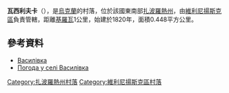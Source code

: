 {{coord|47|59|36|N|35|32|11|E|scale:30000|display=title}}

'''瓦西利夫卡'''（{{lang-uk|Василівка}}），是[[烏克蘭|烏克蘭]]的村落，位於該國東南部[[扎波羅熱州|扎波羅熱州]]，由[[維利尼揚斯克區|維利尼揚斯克區]]負責管轄，距離[[基羅瓦_(烏克蘭)|基羅瓦]]1公里，始建於1820年，面積0.448平方公里。

==參考資料==
*[http://gska2.rada.gov.ua/pls/z7502/A005?rdat1=02.01.2008&rf7571=12080 Василівка]{{dead link|date=2018年3月 |bot=InternetArchiveBot |fix-attempted=yes }}
* [http://weather.in.ua/ua/zaporozhskaja/2586 Погода у селі Василівка] {{Wayback|url=http://weather.in.ua/ua/zaporozhskaja/2586 |date=20160305071301 }}

{{DEFAULTSORT:Василівка}}
[[Category:扎波羅熱州村落|Category:扎波羅熱州村落]]
[[Category:維利尼揚斯克區村落|Category:維利尼揚斯克區村落]]


{{Zaporizhia-geo-stub}}